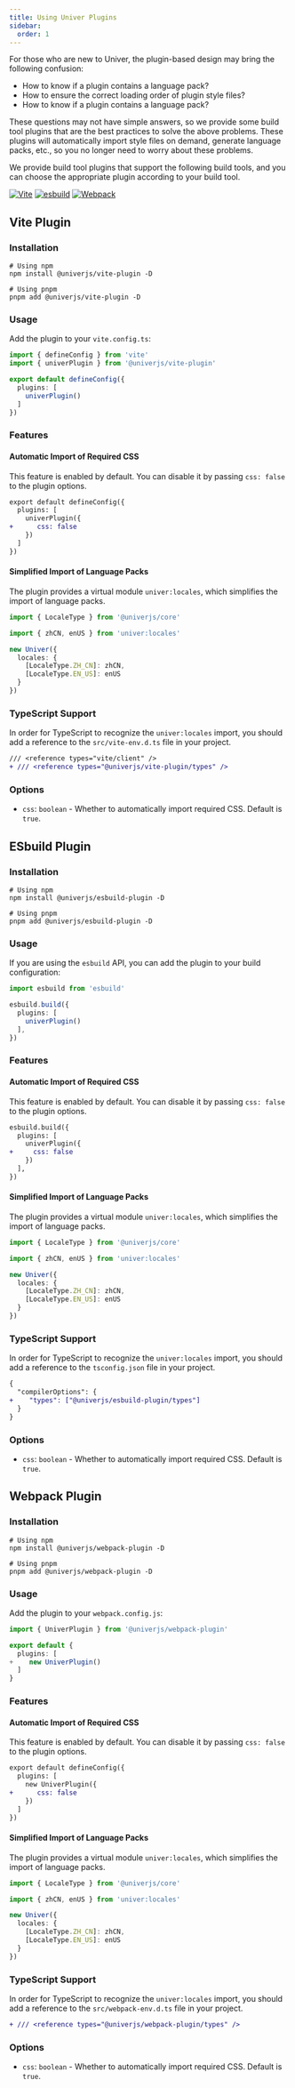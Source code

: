 ```yaml
---
title: Using Univer Plugins
sidebar:
  order: 1
---
```


For those who are new to Univer, the plugin-based design may bring the following confusion:

- How to know if a plugin contains a language pack?
- How to ensure the correct loading order of plugin style files?
- How to know if a plugin contains a language pack?

These questions may not have simple answers, so we provide some build tool plugins that are the best practices to solve the above problems. These plugins will automatically import style files on demand, generate language packs, etc., so you no longer need to worry about these problems.

We provide build tool plugins that support the following build tools, and you can choose the appropriate plugin according to your build tool.

[![Vite](https://img.shields.io/static/v1?style=for-the-badge&message=Vite&color=222222&logo=Vite&logoColor=FFFFFF&label=)](https://github.com/dream-num/univer-plugins/packages/vite-plugin)
[![esbuild](https://img.shields.io/static/v1?style=for-the-badge&message=esbuild&color=222222&logo=esbuild&logoColor=FFCF00&label=)](https://github.com/dream-num/univer-plugins/packages/esbuild-plugin)
[![Webpack](https://img.shields.io/static/v1?style=for-the-badge&message=Webpack&color=222222&logo=Webpack&logoColor=8DD6F9&label=)](https://github.com/dream-num/univer-plugins/packages/webpack-plugin)

## Vite Plugin

### Installation

```shell
# Using npm
npm install @univerjs/vite-plugin -D

# Using pnpm
pnpm add @univerjs/vite-plugin -D
```

### Usage

Add the plugin to your `vite.config.ts`:

```typescript
import { defineConfig } from 'vite'
import { univerPlugin } from '@univerjs/vite-plugin'

export default defineConfig({
  plugins: [
    univerPlugin()
  ]
})
```

### Features

#### Automatic Import of Required CSS

This feature is enabled by default. You can disable it by passing `css: false` to the plugin options.

```diff
export default defineConfig({
  plugins: [
    univerPlugin({
+      css: false
    })
  ]
})
```

#### Simplified Import of Language Packs

The plugin provides a virtual module `univer:locales`, which simplifies the import of language packs.

```typescript
import { LocaleType } from '@univerjs/core'

import { zhCN, enUS } from 'univer:locales'

new Univer({
  locales: {
    [LocaleType.ZH_CN]: zhCN,
    [LocaleType.EN_US]: enUS
  }
})
```

### TypeScript Support

In order for TypeScript to recognize the `univer:locales` import, you should add a reference to the `src/vite-env.d.ts` file in your project.

```diff title="src/vite-env.d.ts"
/// <reference types="vite/client" />
+ /// <reference types="@univerjs/vite-plugin/types" />
```

### Options

- `css`: `boolean` - Whether to automatically import required CSS. Default is `true`.

## ESbuild Plugin

### Installation

```shell
# Using npm
npm install @univerjs/esbuild-plugin -D

# Using pnpm
pnpm add @univerjs/esbuild-plugin -D
```

### Usage

If you are using the `esbuild` API, you can add the plugin to your build configuration:

```typescript
import esbuild from 'esbuild'

esbuild.build({
  plugins: [
    univerPlugin()
  ],
})
```

### Features

#### Automatic Import of Required CSS

This feature is enabled by default. You can disable it by passing `css: false` to the plugin options.

```diff
esbuild.build({
  plugins: [
    univerPlugin({
+     css: false
    })
  ],
})
```

#### Simplified Import of Language Packs

The plugin provides a virtual module `univer:locales`, which simplifies the import of language packs.

```typescript
import { LocaleType } from '@univerjs/core'

import { zhCN, enUS } from 'univer:locales'

new Univer({
  locales: {
    [LocaleType.ZH_CN]: zhCN,
    [LocaleType.EN_US]: enUS
  }
})
```

### TypeScript Support

In order for TypeScript to recognize the `univer:locales` import, you should add a reference to the `tsconfig.json` file in your project.

```diff title="tsconfig.json"
{
  "compilerOptions": {
+    "types": ["@univerjs/esbuild-plugin/types"]
  }
}
```

### Options

- `css`: `boolean` - Whether to automatically import required CSS. Default is `true`.

## Webpack Plugin

### Installation

```shell
# Using npm
npm install @univerjs/webpack-plugin -D

# Using pnpm
pnpm add @univerjs/webpack-plugin -D
```

### Usage

Add the plugin to your `webpack.config.js`:

```typescript
import { UniverPlugin } from '@univerjs/webpack-plugin'

export default {
  plugins: [
+    new UniverPlugin()
  ]
}
```

### Features

#### Automatic Import of Required CSS

This feature is enabled by default. You can disable it by passing `css: false` to the plugin options.

```diff
export default defineConfig({
  plugins: [
    new UniverPlugin({
+      css: false
    })
  ]
})
```

#### Simplified Import of Language Packs

The plugin provides a virtual module `univer:locales`, which simplifies the import of language packs.

```typescript
import { LocaleType } from '@univerjs/core'

import { zhCN, enUS } from 'univer:locales'

new Univer({
  locales: {
    [LocaleType.ZH_CN]: zhCN,
    [LocaleType.EN_US]: enUS
  }
})
```

### TypeScript Support

In order for TypeScript to recognize the `univer:locales` import, you should add a reference to the `src/webpack-env.d.ts` file in your project.

```diff title="src/webpack-env.d.ts"
+ /// <reference types="@univerjs/webpack-plugin/types" />
```

### Options

- `css`: `boolean` - Whether to automatically import required CSS. Default is `true`.

